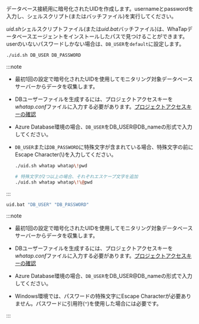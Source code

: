 データベース接続用に暗号化されたUIDを作成します。usernameとpasswordを入力し、シェルスクリプト(またはバッチファイル)を実行してください。 

*uid.sh*シェルスクリプトファイル(または*uid.bat*バッチファイル)は、WhaTapデータベースエージェントをインストールしたパスで見つけることができます。userのいないパスワードしかない場合は、`DB_USER`を`default`に設定します。 

<Tabs groupId='os'>

<TabItem value="linux" label="Linux" default>

```bash
./uid.sh DB_USER DB_PASSWORD
```

:::note

- 最初1回の設定で暗号化されたUIDを使用してモニタリング対象データベースサーバーからデータを収集します。
- DBユーザーファイルを生成するには、プロジェクトアクセスキーを*whatap.conf*ファイルに入力する必要があります。[プロジェクトアクセスキーの確認](#check-accesskey)
- Azure Database環境の場合、`DB_USER`をDB_USER@DB_nameの形式で入力してください。
- `DB_USER`または`DB_PASSWORD`に特殊文字が含まれている場合、特殊文字の前にEscape Character(\\)を入力してください。

  ```bash title='Example'
  ./uid.sh whatap whatap\!pwd

  # 特殊文字が2つ以上の場合、それぞれエスケープ文字を追加
  ./uid.sh whatap whatap\!\@pwd
  ```

:::

</TabItem>
<TabItem value="windows" label="Windows">

```bash
uid.bat "DB_USER" "DB_PASSWORD"
```

:::note

- 最初1回の設定で暗号化されたUIDを使用してモニタリング対象データベースサーバーからデータを収集します。

- DBユーザーファイルを生成するには、プロジェクトアクセスキーを*whatap.conf*ファイルに入力する必要があります。[プロジェクトアクセスキーの確認](#check-accesskey)

- Azure Database環境の場合、`DB_USER`をDB_USER@DB_nameの形式で入力してください。

- Windows環境では、パスワードの特殊文字にEscape Characterが必要ありません。パスワードに引用符(`"`)を使用した場合には必要です。

:::

</TabItem>
</Tabs>

